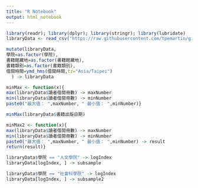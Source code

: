 ```yaml
---
title: "R Notebook"
output: html_notebook
---
```


```r
library(readr); library(dplyr); library(stringr); library(lubridate)
libraryData <- read_csv("https://raw.githubusercontent.com/tpemartin/github-data/master/library100_102.csv")
```

```r
mutate(libraryData, 
學院=as.factor(學院),
書籍館藏地=as.factor(書籍館藏地),
書籍類別=as.factor(書籍類別),
借閱時間=ymd_hms(借閱時間,tz="Asia/Taipei")
  ) -> libraryData
```

```r
minMax <- function(x){
max(libraryData$讀者借閱冊數) -> maxNumber
min(libraryData$讀者借閱冊數) -> minNumber
paste0("最大值： ",maxNumber, " 最小值： ",minNumber)}

minMax(libraryData$書籍出版日期)
```

```r
minMax2 <- function(x){
max(libraryData$讀者借閱冊數) -> maxNumber
min(libraryData$讀者借閱冊數) -> minNumber
paste0("最大值： ",maxNumber, " 最小值： ",minNumber) -> result
return(result)}
```

```r
libraryData$學院 == "人文學院" -> logIndex
libraryData[logIndex, ] -> subsample

libraryData$學院 == "社會科學院" -> logIndex
libraryData[logIndex, ] -> subsample2
```





